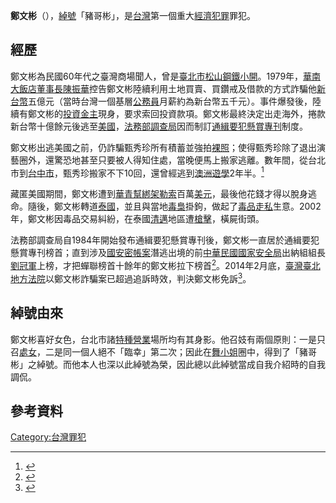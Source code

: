 
'''鄭文彬'''（{{bd|1948年|11月28日|2002年||catIdx=鄭}}），[[綽號|綽號]]「豬哥彬」，是[[台灣|台灣]]第一個重大[[經濟犯罪|經濟犯罪]]罪犯。

==經歷==
鄭文彬為民國60年代之臺灣商場聞人，曾是[[臺北市|臺北市]][[松山鋼鐵|松山鋼鐵]][[小開|小開]]。1979年，[[華南大飯店|華南大飯店]][[董事長|董事長]][[陳振華|陳振華]]控告鄭文彬陸續利用土地買賣、買鑽戒及借款的方式詐騙他[[新台幣|新台幣]]五億元（當時台灣一個基層[[公務員|公務員]]月薪約為新台幣五千元）。事件爆發後，陸續有鄭文彬的[[投資|投資]][[金主|金主]]現身，要求索回投資款項。鄭文彬最終決定出走海外，捲款新台幣十億餘元後逃至[[美國|美國]]，[[法務部調查局|法務部調查局]]因而制訂[[通緝要犯懸賞專刊|通緝要犯懸賞專刊]]制度。

鄭文彬出逃美國之前，仍詐騙甄秀珍所有積蓄並強拍[[裸照|裸照]]；使得甄秀珍除了退出演藝圈外，還驚恐地甚至只要被人得知住處，當晚便馬上搬家逃離。數年間，從台北市到[[台中市|台中市]]，甄秀珍搬家不下10回，還曾經逃到[[澳洲|澳洲]][[遊學|遊學]]2年半。<ref>{{Cite web |url=http://www.hhc.com.tw/answer.asp?sn=164 |title=甄秀珍學佛５年 選擇原諒鄭文彬 |access-date=2009-05-17 |archive-url=https://web.archive.org/web/20160306121803/http://www.hhc.com.tw/answer.asp?sn=164 |archive-date=2016-03-06 |dead-url=yes }}</ref>

藏匿美國期間，鄭文彬遭到[[華青幫|華青幫]][[綁架|綁架]][[勒索|勒索]]百萬[[美元|美元]]，最後他花錢才得以脫身逃命。隨後，鄭文彬轉道[[泰國|泰國]]，並且與當地[[毒梟|毒梟]]掛鉤，做起了[[毒品|毒品]][[走私|走私]]生意。2002年，鄭文彬因毒品交易糾紛，在泰國[[清邁|清邁]]地區遭[[槍擊|槍擊]]，橫屍街頭。

法務部調查局自1984年開始發布通緝要犯懸賞專刊後，鄭文彬一直居於通緝要犯懸賞專刊榜首；直到涉及[[國安密帳案|國安密帳案]]潛逃出境的前[[中華民國國家安全局|中華民國國家安全局]]出納組組長[[劉冠軍|劉冠軍]]上榜，才把蟬聯榜首十餘年的鄭文彬拉下榜首<ref>{{cite news|author=張孝義|title=A錢比大小 前輩靠邊閃|url=http://forums.chinatimes.com/report/2003donkey/report25.htm|agency=[[中國時報|中國時報]]|date=2003-11-26|accessdate=2015-07-26|archive-date=2004-09-08|archive-url=https://web.archive.org/web/20040908231916/http://forums.chinatimes.com/report/2003donkey/report25.htm|dead-url=no}}</ref>。2014年2月底，[[臺灣臺北地方法院|臺灣臺北地方法院]]以鄭文彬詐騙案已超過追訴時效，判決鄭文彬免訴<ref>{{cite news|author=林益民、趙大智|title=詐10億 甄秀珍前夫免訴|url=http://www.appledaily.com.tw/appledaily/article/headline/20140618/35900852|agency=[[台灣蘋果日報|台灣蘋果日報]]|date=2014-06-18|accessdate=2015-07-26|archive-date=2015-11-14|archive-url=https://web.archive.org/web/20151114034536/http://www.appledaily.com.tw/appledaily/article/headline/20140618/35900852|dead-url=no}}</ref>。

==綽號由來==
鄭文彬喜好女色，台北市諸[[特種營業|特種營業]]場所均有其身影。他召妓有兩個原則：一是只召[[處女|處女]]，二是同一個人絕不「臨幸」第二次；因此在[[舞小姐|舞小姐]]圈中，得到了「豬哥彬」之綽號。而他本人也深以此綽號為榮，因此總以此綽號當成自我介紹時的自我調侃。

==參考資料==
{{reflist}}

[[Category:台灣罪犯|Category:台灣罪犯]]